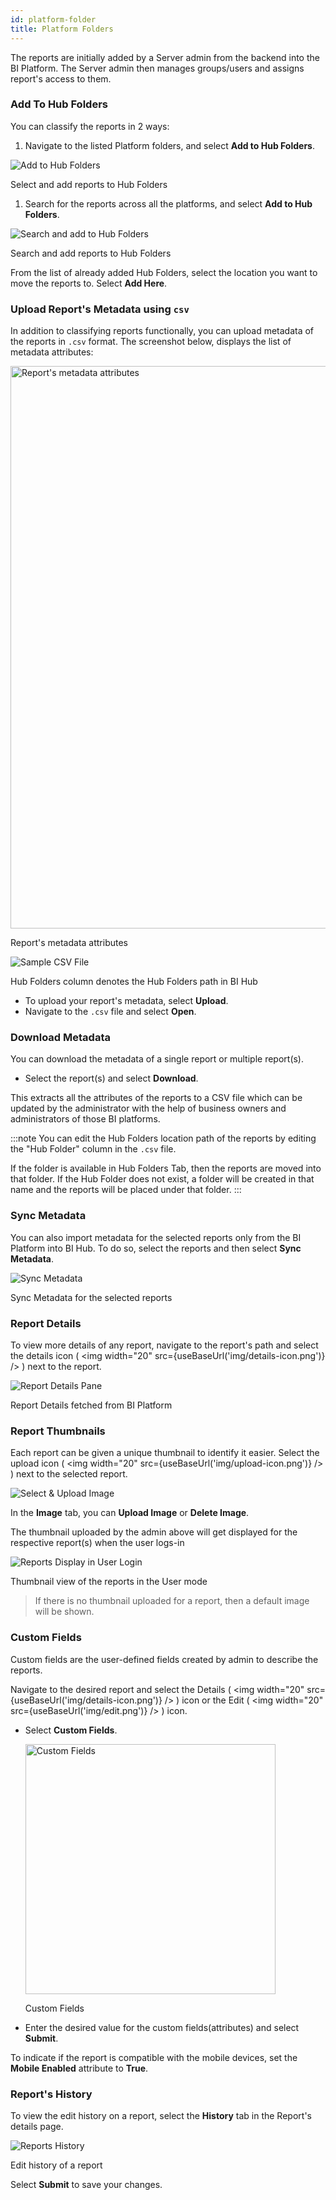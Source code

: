 ```yaml
---
id: platform-folder
title: Platform Folders
---
```



The reports are initially added by a Server admin from the backend into the BI Platform. The Server admin then manages groups/users and assigns report's access to them.

### Add To Hub Folders

You can classify the reports in 2 ways:

1. Navigate to the listed Platform folders, and select **Add to Hub Folders**.

  <div class="center">
    <Zoom>
      <img alt="Add to Hub Folders" src={useBaseUrl('doc-images/admin-guide/reports/add-platform-folders.png')}/>
    </Zoom>
    <p>Select and add reports to Hub Folders</p>
  </div>

1. Search for the reports across all the platforms, and select **Add to Hub Folders**.

  <div class="center">
    <Zoom>
      <img alt="Search and add to Hub Folders" src={useBaseUrl('doc-images/admin-guide/reports/search-move-to-hub.png')}/>
    </Zoom>
    <p>Search and add reports to Hub Folders</p>
  </div>

From the list of already added Hub Folders, select the location you want to move the reports to.
Select **Add Here**.

### Upload Report's Metadata using `csv`

In addition to classifying reports functionally, you can upload metadata of the reports in `.csv` format.
The screenshot below, displays the list of metadata attributes:

  <div class="center">
    <Zoom>
      <img alt="Report's metadata attributes" src={useBaseUrl('doc-images/admin-guide/reports/metadata-csv.png')} width="900" />
    </Zoom>
    <p>Report's metadata attributes</p>
  </div>

  <div class="center">
    <Zoom>
      <img alt="Sample CSV File" src={useBaseUrl('doc-images/admin-guide/admin-functions/reports/rp6.png')}/>
    </Zoom>
    <p>Hub Folders column denotes the Hub Folders path in BI Hub</p>
  </div>

* To upload your report's metadata, select **Upload**.
* Navigate to the `.csv` file and select **Open**.

### Download Metadata

You can download the metadata of a single report or multiple report(s).

* Select the report(s) and select **Download**.

This extracts all the attributes of the reports to a CSV file which can be updated by the administrator with the help of business owners and administrators of those BI platforms.

:::note
You can edit the Hub Folders location path of the reports by editing the "Hub Folder" column in the `.csv` file.

If the folder is available in Hub Folders Tab, then the reports are moved into that folder. If the Hub Folder does not exist, a folder will be created in that name and the reports will be placed under that folder.
:::

### Sync Metadata

You can also import metadata for the selected reports only from the BI Platform into BI Hub.
To do so, select the reports and then select **Sync Metadata**.

  <div class="center">
    <Zoom>
      <img alt="Sync Metadata" src={useBaseUrl('doc-images/admin-guide/admin-functions/reports/rp8.png')}/>
    </Zoom>
    <p>Sync Metadata for the selected reports</p>
  </div>

### Report Details

To view more details of any report, navigate to the report's path and select the details icon ( <img width="20" src={useBaseUrl('img/details-icon.png')} /> ) next to the report.

  <div class="center">
    <Zoom>
      <img alt="Report Details Pane" src={useBaseUrl('doc-images/admin-guide/admin-functions/reports/rp9.png')}/>
    </Zoom>
    <p>Report Details fetched from BI Platform</p>
  </div>

### Report Thumbnails

Each report can be given a unique thumbnail to identify it easier. 
Select the upload icon ( <img width="20" src={useBaseUrl('img/upload-icon.png')} /> ) next to the selected report.

  <div class="center">
    <Zoom>
      <img alt="Select & Upload Image" src={useBaseUrl('doc-images/admin-guide/admin-functions/reports/rp10.png')}/>
    </Zoom>
  </div>

In the **Image** tab, you can **Upload Image** or **Delete Image**.

The thumbnail uploaded by the admin above will get displayed for the respective report(s) when the user logs-in

  <div class="center">
    <Zoom>
      <img alt="Reports Display in User Login" src={useBaseUrl('doc-images/admin-guide/admin-functions/reports/rp12.png')}/>
    </Zoom>
    <p>Thumbnail view of the reports in the User mode</p>
  </div>

> If there is no thumbnail uploaded for a report, then a default image will be shown.

### Custom Fields

Custom fields are the user-defined fields created by admin to describe the reports.

Navigate to the desired report and select the Details ( <img width="20" src={useBaseUrl('img/details-icon.png')} /> ) icon or the Edit ( <img width="20" src={useBaseUrl('img/edit.png')} /> ) icon.

* Select **Custom Fields**.

  <div class="center">
    <Zoom>
      <img width="400" alt="Custom Fields" src={useBaseUrl('doc-images/admin-guide/custom-fields.png')}/>
    </Zoom>
	<p>Custom Fields</p>
  </div>

* Enter the desired value for the custom fields(attributes) and select **Submit**.

To indicate if the report is compatible with the mobile devices, set the **Mobile Enabled** attribute to **True**.

### Report's History

To view the edit history on a report, select the **History** tab in the Report's details page.

  <div class="center">
    <Zoom>
      <img alt="Reports History" src={useBaseUrl('doc-images/admin-guide/admin-functions/reports/rh1.png')}/>
    </Zoom>
    <p>Edit history of a report</p>
  </div>

Select **Submit** to save your changes.
